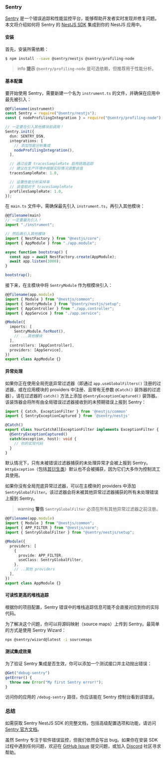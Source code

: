 ### Sentry

[Sentry](https://sentry.io) 是一个错误追踪和性能监控平台，能够帮助开发者实时发现并修复问题。本文将介绍如何将 Sentry 的 [NestJS SDK](https://docs.sentry.io/platforms/javascript/guides/nestjs/) 集成到你的 NestJS 应用中。

#### 安装

首先，安装所需依赖：

```bash
$ npm install --save @sentry/nestjs @sentry/profiling-node
```

> info **提示** `@sentry/profiling-node` 是可选依赖，但推荐用于性能分析。

#### 基本配置

要开始使用 Sentry，需要新建一个名为 `instrument.ts` 的文件，并确保在应用中最先被引入：

```typescript
@@filename(instrument)
const Sentry = require("@sentry/nestjs");
const { nodeProfilingIntegration } = require("@sentry/profiling-node");

// 一定要在引入其他模块前调用！
Sentry.init({
  dsn: SENTRY_DSN,
  integrations: [
    // 添加性能分析集成
    nodeProfilingIntegration(),
  ],

  // 通过设置 tracesSampleRate 启用链路追踪
  // 建议在生产环境中根据实际情况调整该值
  tracesSampleRate: 1.0,

  // 设置性能分析采样率
  // 该值相对于 tracesSampleRate
  profilesSampleRate: 1.0,
});
```

在 `main.ts` 文件中，需确保最先引入 `instrument.ts`，再引入其他模块：

```typescript
@@filename(main)
// 一定要最先引入！
import "./instrument";

// 然后再引入其他模块
import { NestFactory } from "@nestjs/core";
import { AppModule } from "./app.module";

async function bootstrap() {
  const app = await NestFactory.create(AppModule);
  await app.listen(3000);
}

bootstrap();
```

接下来，在主模块中将 `SentryModule` 作为根模块引入：

```typescript
@@filename(app.module)
import { Module } from "@nestjs/common";
import { SentryModule } from "@sentry/nestjs/setup";
import { AppController } from "./app.controller";
import { AppService } from "./app.service";

@Module({
  imports: [
    SentryModule.forRoot(),
    // ...其他模块
  ],
  controllers: [AppController],
  providers: [AppService],
})
export class AppModule {}
```

#### 异常处理

如果你正在使用全局兜底异常过滤器（即通过 `app.useGlobalFilters()` 注册的过滤器，或在应用模块的 providers 中注册、且带有无参数 `@Catch()` 装饰器的过滤器），请在过滤器的 `catch()` 方法上添加 `@SentryExceptionCaptured()` 装饰器。该装饰器会将所有由全局错误过滤器接收到的未预期错误上报到 Sentry：

```typescript
import { Catch, ExceptionFilter } from '@nestjs/common'
import { SentryExceptionCaptured } from '@sentry/nestjs'

@Catch()
export class YourCatchAllExceptionFilter implements ExceptionFilter {
  @SentryExceptionCaptured()
  catch(exception, host): void {
    // 你的实现代码
  }
}
```

默认情况下，只有未被错误过滤器捕获的未处理异常才会被上报到 Sentry。`HttpException`（包括[其衍生类](https://docs.nestjs.com/exception-filters#built-in-http-exceptions)）默认也不会被捕获，因为它们大多作为控制流工具使用。

如果你没有全局兜底异常过滤器，可以在主模块的 providers 中添加 `SentryGlobalFilter`。该过滤器会将未被其他异常过滤器捕获的所有未处理错误上报到 Sentry。

> warning **警告** `SentryGlobalFilter` 必须在所有其他异常过滤器之前注册。

```typescript
@@filename(app.module)
import { Module } from "@nestjs/common";
import { APP_FILTER } from "@nestjs/core";
import { SentryGlobalFilter } from "@sentry/nestjs/setup";

@Module({
  providers: [
    {
      provide: APP_FILTER,
      useClass: SentryGlobalFilter,
    },
    // ..其他 providers
  ],
})
export class AppModule {}
```

#### 可读性更高的堆栈追踪

根据你的项目配置，Sentry 错误中的堆栈追踪信息可能不会直接对应到你的实际代码。

为了解决这个问题，你可以将源码映射（source maps）上传到 Sentry。最简单的方式是使用 Sentry Wizard：

```bash
npx @sentry/wizard@latest -i sourcemaps
```

#### 测试集成效果

为了验证 Sentry 集成是否生效，你可以添加一个测试接口并主动抛出错误：

```typescript
@Get("debug-sentry")
getError() {
  throw new Error("My first Sentry error!");
}
```

访问你的应用的 `/debug-sentry` 路径，你应该能在 Sentry 控制台看到该错误。

### 总结

如需获取 Sentry NestJS SDK 的完整文档，包括高级配置选项和功能，请访问 [Sentry 官方文档](https://docs.sentry.io/platforms/javascript/guides/nestjs/)。

虽然 Sentry 专注于软件错误监控，但我们依然会写出 bug。如果你在安装 SDK 过程中遇到任何问题，欢迎在 [GitHub Issue](https://github.com/getsentry/sentry-javascript/issues) 提交问题，或加入 [Discord](https://discord.com/invite/sentry) 社区寻求帮助。
